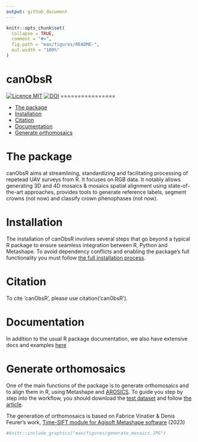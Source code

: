 ```yaml
---
output: github_document
---
```


<!-- README.md is generated from README.Rmd. Please edit that file -->

```r
knitr::opts_chunk$set(
  collapse = TRUE,
  comment = "#>",
  fig.path = "man/figures/README-",
  out.width = "100%"
)
```
canObsR
=================

[![Licence MIT](https://img.shields.io/badge/licence-MIT-blue.svg)](LICENSE)
[![DOI](https://zenodo.org/badge/DOI/10.5281/zenodo.10213689.svg)](https://zenodo.org/records/14748367?preview=1&token=eyJhbGciOiJIUzUxMiJ9.eyJpZCI6IjY3MjE2Y2M1LTY4NjctNDEwNS1hMTViLTkwNmMzNGM0YzA5NCIsImRhdGEiOnt9LCJyYW5kb20iOiJkYjhlMWZhMDZiYmNkNTg2YzA4OGYxMTg0ODE3MmI3YiJ9.xKZdG_R2NvApekkLM4FanVbM-ZWbGqNjXYucPKydbzeLdur08A69N9ROgeTdPR42PP_OrL4eF_hljxh3wQHfwA)
================

  - [The package](#the-package)
  - [Installation](#installation)
  - [Citation](#citation)
  - [Documentation](#documentation)
  - [Generate orthomosaics](#generate-orthomosaics)

# The package

canObsR aims at streamlining, standardizing and facilitating processing of repetead UAV surveys from R. It focuses on RGB data. It notably allows generating 3D and 4D mosaics & mosaics spatial alignment using state-of-the-art approaches,  provides tools to generate reference labels, segment crowns (not now) and classify crown phenophases (not now).


# Installation

The installation of canObsR involves several steps that go beyond a typical R package to ensure seamless integration between R, Python and Metashape. To avoid dependency conflicts and enabling the package's full functionality you must follow [the full installation process](https://umr-amap.github.io/canObsR/articles/Complete-installation.html). 

# Citation

To cite 'canObsR', please use citation('canObsR').

# Documentation

In addition to the usual R package documentation, we also have extensive docs and examples [here](https://umr-amap.github.io/canObsR/)



# Generate orthomosaics

One of the main functions of the package is to generate orthomosaics and to align them in R, using Metashape and [AROSICS](https://github.com/GFZ/arosics). To guide you step by step into the workflow, you should download the  [test dataset](https://zenodo.org/uploads/14748367?token=eyJhbGciOiJIUzUxMiJ9.eyJpZCI6ImVhNjBlZWM5LWYwZTEtNGUxNS04ZDRmLWI3MTAwZTdiMTdmNSIsImRhdGEiOnt9LCJyYW5kb20iOiIzYmViYTgxNWE2OGNlYTA1Zjc1YzdmMWUzZTdjZTVkMSJ9.pzx-dAnjJXNp34OIpqfibrHxZxSUSj8FvdLPGd6r4IaJSa5sAW-eme_EenQr0bLPUAjFGhKrZ-OqrVOQ7bLKBw) and follow [the article](https://umr-amap.github.io/canObsR/articles/generate-and-align-ortomosaics.html).

The generation of orthomosaics is based on Fabrice Vinatier & Denis Feurer's work, [Time-SIFT module for Agisoft Metashape software](https://doi.org/10.5281/zenodo.8367318) (2023)
```r
#knitr::include_graphics("man/figures/generate_mosaics.JPG")
```

